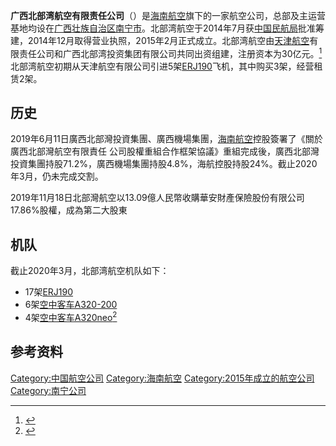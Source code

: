 {{Infobox Airline
|airline=北部湾航空<br />{{lang|en|Beibu Gulf Airlines}}
|logo=GX Airlines logo.png
|logo_size=200px
|IATA=GX
|ICAO=CBG
|callsign=Spray/浪花
|founded={{start date and age|2015|2|13}}
|hubs={{CHN}}[[南宁吴圩国际机场|南宁吴圩国际机场]]
|focus_cities=
|frequent_flyer=[[金鹏俱乐部|金鹏俱乐部]]
|lounge=
|alliance=
|company_slogan= 
|fleet_size=24
|destinations=30
|parent=[[天津航空|天津航空]]70%
[[廣西北部灣投資集團|廣西北部灣投資集團]]71.2%（未交割）
|headquarters={{CHN}}[[广西壮族自治区|广西壮族自治区]][[南宁市|南宁市]][[南宁吴圩国际机场|南宁吴圩国际机场]]基地航空公司办公楼
|key_people=方伐（[[董事长|董事长]]、[[法定代表人|法定代表人]]）<ref>{{cite web|url=https://m.tianyancha.com/company/2320348852|title=广西北部湾航空有限责任公司|publisher=天眼查|date=2018年3月20日|access-date=2018年3月21日|archive-url=https://web.archive.org/web/20180321131446/https://m.tianyancha.com/company/2320348852|archive-date=2018年3月21日|dead-url=yes}}</ref>
|website=http://www.gxairlines.com/
}}

'''广西北部湾航空有限责任公司'''（{{lang-en|'''Guangxi Beibu Gulf Airlines'''}}）是[[海南航空|海南航空]]旗下的一家航空公司，总部及主运营基地均设在[[广西壮族自治区|广西壮族自治区]][[南宁市|南宁市]]。北部湾航空于2014年7月获[[中国民航局|中国民航局]]批准筹建，2014年12月取得营业执照，2015年2月正式成立。北部湾航空由[[天津航空|天津航空]]有限责任公司和广西北部湾投资集团有限公司共同出资组建，注册资本为30亿元。<ref>{{cite web|url=http://www.caac.gov.cn/XXGK/XXGK/TZTG/201511/t20151105_11095.html|title=关于为广西北部湾航空有限责任公司(筹)颁发公共航空运输企业经营许可证的公示|publisher=中国民航局|date=2014年12月29日|accessdate=2016年4月4日|archive-date=2016年6月11日|archive-url=https://web.archive.org/web/20160611092843/http://www.caac.gov.cn/XXGK/XXGK/TZTG/201511/t20151105_11095.html|dead-url=no}}</ref>北部湾航空初期从天津航空有限公司引进5架[[ERJ190|ERJ190]]飞机，其中购买3架，经营租赁2架。

==历史==
2019年6月11日廣西北部灣投資集團、廣西機場集團，[[海南航空|海南航空]]控股簽署了《關於廣西北部灣航空有限責任 公司股權重組合作框架協議》重組完成後，廣西北部灣投資集團持股71.2%，廣西機場集團持股4.8%，海航控股持股24%。截止2020年3月，仍未完成交割。

2019年11月18日北部灣航空以13.09億人民幣收購華安財產保險股份有限公司17.86%股權，成為第二大股東

==机队==
截止2020年3月，北部湾航空机队如下：
*17架[[ERJ190|ERJ190]]
*6架[[空中客车A320-200|空中客车A320-200]]
*4架[[空中客车A320neo|空中客车A320neo]]<ref>{{cite web|url=http://data.carnoc.com/corp/airline/gx.html|title=广西北部湾航空有限责任公司-运营中机队数据|publisher=民航资源网|accessdate=2017年7月10日|archive-url=https://web.archive.org/web/20170716025835/http://data.carnoc.com/corp/airline/gx.html|archive-date=2017年7月16日|dead-url=yes}}</ref>

==参考资料==
{{Reflist}}

{{中國航空公司}}
{{海航航空}}
{{南宁市公共交通}}

[[Category:中国航空公司|Category:中国航空公司]]
[[Category:海南航空|Category:海南航空]]
[[Category:2015年成立的航空公司|Category:2015年成立的航空公司]]
[[Category:南宁公司|Category:南宁公司]]
